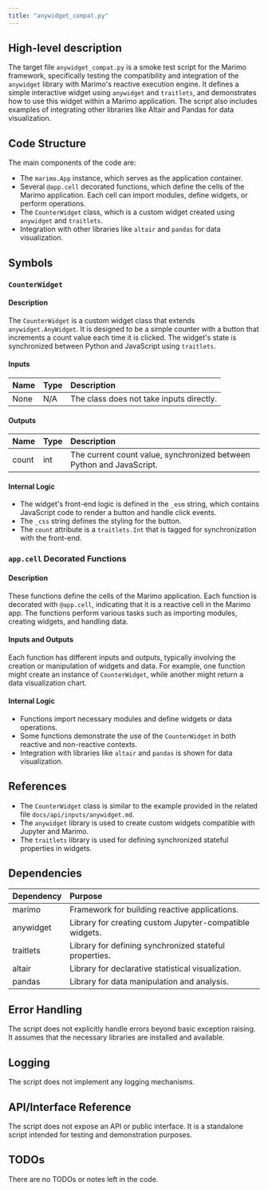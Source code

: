 ```yaml
---
title: "anywidget_compat.py"
---
```


## High-level description

The target file `anywidget_compat.py` is a smoke test script for the Marimo framework, specifically testing the compatibility and integration of the `anywidget` library with Marimo's reactive execution engine. It defines a simple interactive widget using `anywidget` and `traitlets`, and demonstrates how to use this widget within a Marimo application. The script also includes examples of integrating other libraries like Altair and Pandas for data visualization.

## Code Structure

The main components of the code are:
- The `marimo.App` instance, which serves as the application container.
- Several `@app.cell` decorated functions, which define the cells of the Marimo application. Each cell can import modules, define widgets, or perform operations.
- The `CounterWidget` class, which is a custom widget created using `anywidget` and `traitlets`.
- Integration with other libraries like `altair` and `pandas` for data visualization.

## Symbols

### `CounterWidget`
#### Description
The `CounterWidget` is a custom widget class that extends `anywidget.AnyWidget`. It is designed to be a simple counter with a button that increments a count value each time it is clicked. The widget's state is synchronized between Python and JavaScript using `traitlets`.

#### Inputs
| Name | Type | Description |
|:-----|:-----|:------------|
| None | N/A  | The class does not take inputs directly. |

#### Outputs
| Name | Type | Description |
|:-----|:-----|:------------|
| count | int | The current count value, synchronized between Python and JavaScript. |

#### Internal Logic
- The widget's front-end logic is defined in the `_esm` string, which contains JavaScript code to render a button and handle click events.
- The `_css` string defines the styling for the button.
- The `count` attribute is a `traitlets.Int` that is tagged for synchronization with the front-end.

### `app.cell` Decorated Functions
#### Description
These functions define the cells of the Marimo application. Each function is decorated with `@app.cell`, indicating that it is a reactive cell in the Marimo app. The functions perform various tasks such as importing modules, creating widgets, and handling data.

#### Inputs and Outputs
Each function has different inputs and outputs, typically involving the creation or manipulation of widgets and data. For example, one function might create an instance of `CounterWidget`, while another might return a data visualization chart.

#### Internal Logic
- Functions import necessary modules and define widgets or data operations.
- Some functions demonstrate the use of the `CounterWidget` in both reactive and non-reactive contexts.
- Integration with libraries like `altair` and `pandas` is shown for data visualization.

## References

- The `CounterWidget` class is similar to the example provided in the related file `docs/api/inputs/anywidget.md`.
- The `anywidget` library is used to create custom widgets compatible with Jupyter and Marimo.
- The `traitlets` library is used for defining synchronized stateful properties in widgets.

## Dependencies

| Dependency | Purpose |
|:-----------|:--------|
| marimo | Framework for building reactive applications. |
| anywidget | Library for creating custom Jupyter-compatible widgets. |
| traitlets | Library for defining synchronized stateful properties. |
| altair | Library for declarative statistical visualization. |
| pandas | Library for data manipulation and analysis. |

## Error Handling

The script does not explicitly handle errors beyond basic exception raising. It assumes that the necessary libraries are installed and available.

## Logging

The script does not implement any logging mechanisms.

## API/Interface Reference

The script does not expose an API or public interface. It is a standalone script intended for testing and demonstration purposes.

## TODOs

There are no TODOs or notes left in the code.